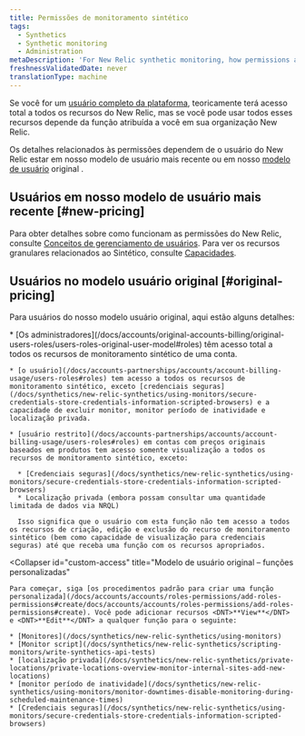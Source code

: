 ```yaml
---
title: Permissões de monitoramento sintético
tags:
  - Synthetics
  - Synthetic monitoring
  - Administration
metaDescription: 'For New Relic synthetic monitoring, how permissions affect your access to features.'
freshnessValidatedDate: never
translationType: machine
---
```


Se você for um [usuário completo da plataforma](/docs/accounts/accounts-billing/new-relic-one-pricing-users/users-roles#user-type), teoricamente terá acesso total a todos os recursos do New Relic, mas se você pode usar todos esses recursos depende da função atribuída a você em sua organização New Relic.

Os detalhes relacionados às permissões dependem de o usuário do New Relic estar em nosso modelo de usuário mais recente ou em nosso [modelo de usuário](/docs/accounts/original-accounts-billing/original-users-roles/overview-user-models) original .

## Usuários em nosso modelo de usuário mais recente [#new-pricing]

Para obter detalhes sobre como funcionam as permissões do New Relic, consulte [Conceitos de gerenciamento de usuários](/docs/accounts/accounts-billing/new-relic-one-user-management/user-management-concepts/#groups). Para ver os recursos granulares relacionados ao Sintético, consulte [Capacidades](/docs/accounts/accounts-billing/new-relic-one-user-management/user-permissions/#synthetics).

## Usuários no modelo usuário original [#original-pricing]

Para usuários do nosso modelo usuário original, aqui estão alguns detalhes:

<CollapserGroup>
  <Collapser
    id="default-access"
    title="Modelo de usuário original – acesso padrão"
  >
    * [Os administradores](/docs/accounts/original-accounts-billing/original-users-roles/users-roles-original-user-model#roles) têm acesso total a todos os recursos de monitoramento sintético de uma conta.

    * [o usuário](/docs/accounts-partnerships/accounts/account-billing-usage/users-roles#roles) tem acesso a todos os recursos de monitoramento sintético, exceto [credenciais seguras](/docs/synthetics/new-relic-synthetics/using-monitors/secure-credentials-store-credentials-information-scripted-browsers) e a capacidade de excluir monitor, monitor período de inatividade e localização privada.

    * [usuário restrito](/docs/accounts-partnerships/accounts/account-billing-usage/users-roles#roles) em contas com preços originais baseados em produtos tem acesso somente visualização a todos os recursos de monitoramento sintético, exceto:

      * [Credenciais seguras](/docs/synthetics/new-relic-synthetics/using-monitors/secure-credentials-store-credentials-information-scripted-browsers)
      * Localização privada (embora possam consultar uma quantidade limitada de dados via NRQL)

      Isso significa que o usuário com esta função não tem acesso a todos os recursos de criação, edição e exclusão do recurso de monitoramento sintético (bem como capacidade de visualização para credenciais seguras) até que receba uma função com os recursos apropriados.
  </Collapser>

  <Collapser
    id="custom-access"
    title="Modelo de usuário original – funções personalizadas"
  >
    Para começar, siga [os procedimentos padrão para criar uma função personalizada](/docs/accounts/accounts/roles-permissions/add-roles-permissions#create/docs/accounts/accounts/roles-permissions/add-roles-permissions#create). Você pode adicionar recursos <DNT>**View**</DNT> e <DNT>**Edit**</DNT> a qualquer função para o seguinte:

    * [Monitores](/docs/synthetics/new-relic-synthetics/using-monitors)
    * [Monitor script](/docs/synthetics/new-relic-synthetics/scripting-monitors/write-synthetics-api-tests)
    * [localização privada](/docs/synthetics/new-relic-synthetics/private-locations/private-locations-overview-monitor-internal-sites-add-new-locations)
    * [monitor período de inatividade](/docs/synthetics/new-relic-synthetics/using-monitors/monitor-downtimes-disable-monitoring-during-scheduled-maintenance-times)
    * [Credenciais seguras](/docs/synthetics/new-relic-synthetics/using-monitors/secure-credentials-store-credentials-information-scripted-browsers)
  </Collapser>
</CollapserGroup>